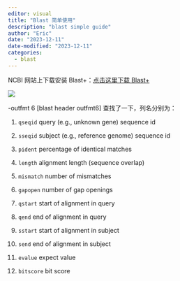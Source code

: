 ```yaml
---
editor: visual
title: "Blast 简单使用"
description: "blast simple guide"
author: "Eric"
date: "2023-12-11"
date-modified: "2023-12-11"
categories: 
  - blast
---
```


NCBI 网站上下载安装 Blast+：[点击这里下载 Blast+](https://ftp.ncbi.nlm.nih.gov/blast/executables/blast+/LATEST/ "https://ftp.ncbi.nlm.nih.gov/blast/executables/blast+/LATEST/")

![](images/f46884f3118a69cf91ad8d9c9408b7d.jpg)

-outfmt 6 \[blast header outfmt6\] 查找了一下，列名分别为：

1.  `qseqid` query (e.g., unknown gene) sequence id

2.  `sseqid` subject (e.g., reference genome) sequence id

3.  `pident` percentage of identical matches

4.  `length` alignment length (sequence overlap)

5.  `mismatch` number of mismatches

6.  `gapopen` number of gap openings

7.  `qstart` start of alignment in query

8.  `qend` end of alignment in query

9.  `sstart` start of alignment in subject

10. `send` end of alignment in subject

11. `evalue` expect value

12. `bitscore` bit score
